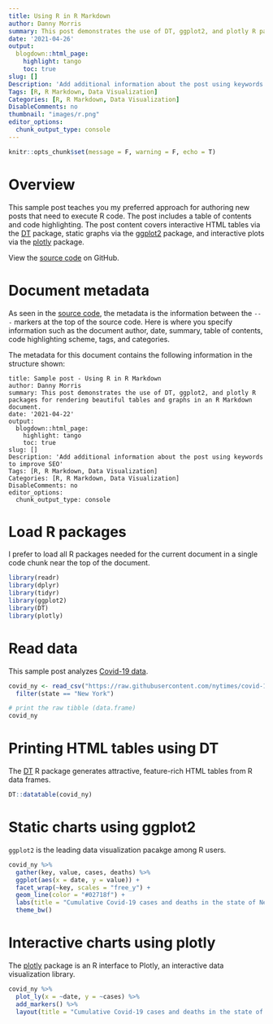```yaml
---
title: Using R in R Markdown
author: Danny Morris
summary: This post demonstrates the use of DT, ggplot2, and plotly R packages for rendering beautiful tables and graphs in an R Markdown document.
date: '2021-04-26'
output:
  blogdown::html_page:
    highlight: tango
    toc: true
slug: []
Description: 'Add additional information about the post using keywords to improve SEO'
Tags: [R, R Markdown, Data Visualization]
Categories: [R, R Markdown, Data Visualization]
DisableComments: no
thumbnail: "images/r.png"
editor_options: 
  chunk_output_type: console
---
```


```r
knitr::opts_chunk$set(message = F, warning = F, echo = T)
```

# Overview

This sample post teaches you my preferred approach for authoring new posts that need to execute R code. The post includes a table of contents and code highlighting. The post content covers interactive HTML tables via the [DT](https://rstudio.github.io/DT/) package, static graphs via the [ggplot2](https://ggplot2.tidyverse.org/) package, and interactive plots via the [plotly](https://plotly.com/r/) package.

View the [source code](https://github.com/dannymorris/r4sites-anatole-custom/blob/master/content/english/post/2021-04-22-sample-post-using-r-in-r-markdown/index.en.Rmd) on GitHub.

# Document metadata

As seen in the [source code](https://github.com/dannymorris/r4sites-anatole-custom/blob/master/content/english/post/2021-04-22-sample-post-using-r-in-r-markdown/index.en.Rmd#L1-L17), the metadata is the information between the `---` markers at the top of the source code. Here is where you specify information such as the document author, date, summary, table of contents, code highlighting scheme, tags, and categories.

The metadata for this document contains the following information in the structure shown:

```
title: Sample post - Using R in R Markdown
author: Danny Morris
summary: This post demonstrates the use of DT, ggplot2, and plotly R packages for rendering beautiful tables and graphs in an R Markdown document.
date: '2021-04-22'
output:
  blogdown::html_page:
    highlight: tango
    toc: true
slug: []
Description: 'Add additional information about the post using keywords to improve SEO'
Tags: [R, R Markdown, Data Visualization]
Categories: [R, R Markdown, Data Visualization]
DisableComments: no
editor_options: 
  chunk_output_type: console
```

# Load R packages

I prefer to load all R packages needed for the current document in a single code chunk near the top of the document.

```r
library(readr)
library(dplyr)
library(tidyr)
library(ggplot2)
library(DT)
library(plotly)
```

# Read data

This sample post analyzes [Covid-19 data](https://github.com/nytimes/covid-19-data).

```r
covid_ny <- read_csv("https://raw.githubusercontent.com/nytimes/covid-19-data/master/us-states.csv") %>%
  filter(state == "New York")

# print the raw tibble (data.frame)
covid_ny
```

# Printing HTML tables using DT

The [DT](https://rstudio.github.io/DT/) R package generates attractive, feature-rich HTML tables from R data frames.

```r
DT::datatable(covid_ny)
```

# Static charts using ggplot2 

`ggplot2` is the leading data visualization pacakge among R users.

```r
covid_ny %>%
  gather(key, value, cases, deaths) %>%
  ggplot(aes(x = date, y = value)) +
  facet_wrap(~key, scales = "free_y") +
  geom_line(color = "#02718f") +
  labs(title = "Cumulative Covid-19 cases and deaths in the state of New York, USA") +
  theme_bw()
```

# Interactive charts using plotly

The [plotly](https://plotly.com/r/) package is an R interface to Plotly, an interactive data visualization library.

```r
covid_ny %>%
  plot_ly(x = ~date, y = ~cases) %>%
  add_markers() %>%
  layout(title = "Cumulative Covid-19 cases and deaths in the state of New York, USA")
```
